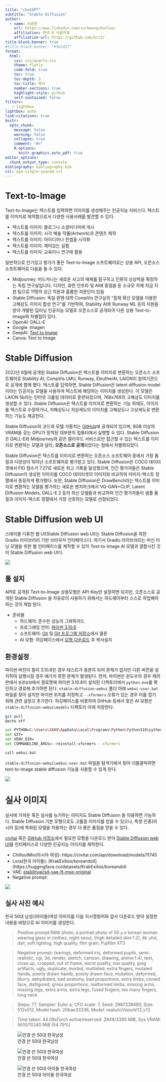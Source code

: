 ```yaml
---
title: "chatGPT"
subtitle: "Stable Diffusion"
author:
  - name: 이광춘
    url: https://www.linkedin.com/in/kwangchunlee/
    affiliation: 한국 R 사용자회
    affiliation-url: https://github.com/bit2r
title-block-banner: true
#title-block-banner: "#562457"
format:
  html:
    css: css/quarto.css
    theme: flatly
    code-fold: true
    toc: true
    toc-depth: 3
    toc-title: 목차
    number-sections: true
    highlight-style: github    
    self-contained: false
filters:
   - lightbox
lightbox: auto
link-citations: true
knitr:
  opts_chunk: 
    message: false
    warning: false
    collapse: true
    comment: "#>" 
    R.options:
      knitr.graphics.auto_pdf: true
editor_options: 
  chunk_output_type: console
bibliography: bibliography.bib
csl: apa-single-spaced.csl    
---
```


# Text-to-Image

Text-to-Image는 텍스트를 입력하면 이미지를 생성해주는 인공지능 서비스다.
텍스트를 이미지로 제작함으로서 다양한 사용사례를 발견할 수 있다.

- 텍스트를 이미지: 블로그나 소셜미디어에 게시
- 텍스트를 이미지: 시각 예술 작품(Artwork)과 콘텐츠 제작
- 텍스트를 이미지: 아이디어나 컨셉을 시각화
- 텍스트를 이미지: 재미있는 실험
- 텍스트를 이미지: 교육이나 연구에 활용


일반적으로 인기있고 평가가 좋은 Text-to-Image 소프트웨어로는 상용 API, 오픈소스 소프트웨어로 
다음을 들 수 있다.

- Midjourney: 미드저니는 새로운 사고의 매체를 탐구하고 인류의 상상력을 확장하는 독립 연구실입니다. 디자인, 휴먼 인프라 및 AI에 중점을 둔 소규모 자체 자금 지원 팀으로 11명의 상근 직원과 훌륭한 자문단이 있음
- Stable Diffusion: 독일 뮌헨 대학 CompVis 연구실의 "잠재 확산 모델을 이용한 고해상도 이미지 합성 연구"를 기반하여, Stability AI와 Runway ML 등의 지원을 받아 개발된 딥러닝 인공지능 모델로 오픈소스로 공개되어 다른 상용 Text-to-Image와 차별점이 있다.
- OpenAI: DALL-E
- Google: Imagen
- DeepAI: [Text to Image](https://deepai.org/)
- Canva: Text to Image 

# Stable Diffusion

2022년 8월에 공개된 Stable Diffusion은 텍스트를 이미지로 변환하는 오픈소스 소프트웨어로 
Stability AI, CompVis LMU, Runway, EleutherAI, LAION이 참여기관으로 공개에 함께 했다.
텍스트를 입력하면, Stable Diffusion은 latent diffusion model이라는 인공지능 모델을 사용하여 텍스트에 해당하는 이미지를 생성한다. 
이 모델은 LAION 5b라는 인터넷 크롤링 데이터로 훈련되었으며, 
768x768의 고해상도 이미지를 생성할 수 있다. 
Stable Diffusion은 텍스트를 이미지로 변환하는 기능 외에도, 
이미지를 텍스트로 수정하거나, 저해상도나 저상세도의 이미지를 고해상도나 고상세도로 변환하는 기능도 제공한다.

Stable Diffusion의 코드와 모델 가중치는 [GitHub](https://github.com/AUTOMATIC1111/stable-diffusion-webui)에 공개되어 있으며, 
8GB 이상의 VRAM을 갖는 GPU가 장착된 대부분의 컴퓨터에서 실행할 수 있다. 
Stable Diffusion은 DALL-E와 Midjourney와 같은 클라우드 서비스로만 접근할 수 있는 텍스트를 이미지로 변환하는 모델과 달리, 
**오픈소스로 공개**되었다는 점에서 차별화되었다.

Stable Diffusion은 텍스트를 이미지로 변환하는 오픈소스 소프트웨어 중에서 가장 품질과 다양성이 뛰어난 소프트웨어로 평가받고 있다. Stable Diffusion은 COCO 데이터셋에서 FID 점수가 7.27로 새로운 최고 기록을 달성했으며, 인간 평가자들은 Stable Diffusion이 생성한 이미지를 COCO 데이터셋의 이미지와 비교하여 이미지-텍스트 정렬에서 동등하게 평가했다. 
또한, Stable Diffusion은 DrawBench라는 텍스트를 이미지로 변환하는 모델을 평가하는 새로운 벤치마크에서 
VQ-GAN+CLIP, Latent Diffusion Models, DALL-E 2 등의 최신 모델들과 비교하여 인간 평가자들이 샘플 품질과 이미지-텍스트 정렬에서 가장 선호하는 모델로 선정되었다.

# Stable Diffusion web UI

스테이블 디퓨전 웹 UI(Stable Diffusion web UI)는 
Stable Diffusion을 위한 Gradio 라이브러리 기반 브라우저 인터페이스다.
여기서 Gradio 라이브러리는 머신 러닝 모델을 위한 웹 인터페이스를 제작할 수 있어
Text-to-Image AI 모델과 결합시킨 것이 Stable Diffusion web UI다.


![](images/stability_diffusion_ui.jpg)

## 툴 설치

API로 공개된 Text-to-Image 상용모형은 API-Key만 설정하면 되지만,
오픈소스로 공개된 Stable Diffusion 을 자유로이 사용하기 위해서는 하드웨어부터
스스로 작업해야하는 것이 제법 된다.

- 준비물
    - 하드웨어: 준수한 성능의 그래픽카드
    - 프로그래밍 언어: [파이썬 3.10.6](https://www.python.org/downloads/release/python-3106/) 
    - 소프트웨어: [Git](https://gitforwindows.org/) 및 [Git 프로그램 저장소](https://github.com/AUTOMATIC1111/stable-diffusion-webui)에서 클론
    - AI 모형: 허깅페이스에서 [모형 다운로드](https://huggingface.co/runwayml/stable-diffusion-v1-5) 후 복사설치
    
## 환경설정

파이썬 버진이 필히 3.10.6인 경우 테스트가 충분히 되어 문제가 없지만 다른 버전을 설치하여 실행시킬 경우 예기치 못한 문제가 
발생된다. 먼저, 파이썬은 윈도우의 경우 제어판에서 `환경설정`에서 경로명에 파이썬 3.10.6이 설치된 디렉토리에서 `python.exe`를 확인하고 경로에 추가하면 된다.
`stable-diffusion-webui` 폴더 아래 `webui-user.bat` 파일을 찾아 설치한 파이썬 위치를 지정하고 `--xformers` 오류가 있는 경우 이를 잡기 위해 관련 설정으 추가한다. 허깅페이스를 비롯하여 GitHub 등에서 찾은 AI 모형은 `stable-diffusion-webui\models` 디렉토리 아래 저장한다.

```bash
git pull
@echo off

set PYTHON=C:\Users\XXXX\AppData\Local\Programs\Python\Python310\python.exe
set GIT=
set VENV_DIR=
set COMMANDLINE_ARGS=--reinstall-xformers --xformers

call webui.bat
```

`stable-diffusion-webui\webui-user.bat` 파일을 탐색기에서 찾아 더블클릭하면 text-to-image stable diffusion 기능을 사용할 수 있게 된다.
    
    
![](images/stable_diffusion_webui.jpg)


# 실사 이미지

실사에 가까운 혹은 실사를 능가하는 이미지도 Stable Diffusion 을 이용하면 가능하다.
Stable Diffusion 기본 모형으로도 고품질 이미지를 얻을 수 있으나,
특정 인종(아시아 등)에 특화된 모델을 차용하는 경우 더 좋은 품질을 얻을 수 있다.

[civitai](https://civitai.com) 혹은 [GitHub 저장소](https://github.com/civitai/civitai)에서 필요한 모형을 다운로드 받아 [Stable Diffusion web UI](https://github.com/AUTOMATIC1111/stable-diffusion-webui)를 인터페이스로 다양한 인공지능 이미지를 제작한다.

- ChilloutMix(아시아 여성): https://civitai.com/api/download/models/11745
- Lora(한국 아이돌): [KrakExilios/koreandoll](https://huggingface.co/datasets/KrakExilios/koreandoll
- VAE: [stabilityai/sd-vae-ft-mse-original](https://huggingface.co/stabilityai/sd-vae-ft-mse-original)
- Negative prompt: [](https://civitai.com/api/download/models/5637)

![](images/stable_diffusion.jpg)

## 실사 사진 예시

한국 50대 남성/(아이돌)여성 이미지를 다음 지시명령어와 앞서 다운로드 받아 설정한 내용을 바탕으로 AI 이미지를 생성한다.

> Positive prompt:RAW photo, a portrait photo of 50 y.o korean woman wearing glass in clothes, night seoul, (high detailed skin:1.2), 8k uhd, dslr, soft lighting, high quality, film grain, Fujifilm XT3 <lora:koreanDollLikeness_v15:1>

> Negative prompt: (earings, deformed iris, deformed pupils, semi-realistic, cgi, 3d, render, sketch, cartoon, drawing, anime:1.4), text, close up, cropped, out of frame, worst quality, low quality, jpeg artifacts, ugly, duplicate, morbid, mutilated, extra fingers, mutated hands, poorly drawn hands, poorly drawn face, mutation, deformed, blurry, dehydrated, bad anatomy, bad proportions, extra limbs, cloned face, disfigured, gross proportions, malformed limbs, missing arms, missing legs, extra arms, extra legs, fused fingers, too many fingers, long neck

> Steps: 77, Sampler: Euler a, CFG scale: 7, Seed: 2987338690, Size: 512x512, Model hash: 20bae33336, Model: realisticVisionV13_v13

> Time taken: 44.08sTorch active/reserved: 2949/3390 MiB, Sys VRAM: 5610/10240 MiB (54.79%)


::: {layout-ncol=3}

![안경 쓴 50대 한국남성](images/real_photo/korean_man_50.png)

![안경 쓴 50대 한국여성](images/real_photo/korean_woman_50.png)

![안경 쓴 50대 아이돌 한국여성](images/real_photo/korean_woman_lora_50.png)
:::
